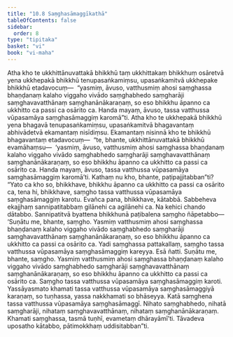```yaml
---
title: "10.8 Saṃghasāmaggīkathā"
tableOfContents: false
sidebar:
  order: 8
type: "tipitaka"
basket: "vi"
book: "vi-maha"
---
```



<DynamicBreadcrumb />

<Division number="475" book="vi-maha" bookNo="3" page="506">

<Paragraph number="2015" book="vi-maha">
Atha kho te ukkhittānuvattakā bhikkhū taṃ ukkhittakaṃ bhikkhuṃ osāretvā yena ukkhepakā bhikkhū tenupasaṅkamiṃsu, upasaṅkamitvā ukkhepake bhikkhū etadavocuṃ—  “yasmiṃ, āvuso, vatthusmiṃ ahosi saṃghassa bhaṇḍanaṃ kalaho viggaho vivādo saṃghabhedo saṃgharāji saṃghavavatthānaṃ saṃghanānākaraṇaṃ, so eso bhikkhu āpanno ca ukkhitto ca passi ca osārito ca. Handa mayaṃ, āvuso, tassa vatthussa vūpasamāya saṃghasāmaggiṃ karomā”ti.
</Paragraph>

<Paragraph number="2016" book="vi-maha">
Atha kho te ukkhepakā bhikkhū yena bhagavā tenupasaṅkamiṃsu, upasaṅkamitvā bhagavantaṃ abhivādetvā ekamantaṃ nisīdiṃsu. Ekamantaṃ nisinnā kho te bhikkhū bhagavantaṃ etadavocuṃ—  “te, bhante, ukkhittānuvattakā bhikkhū evamāhaṃsu—  ‘yasmiṃ, āvuso, vatthusmiṃ ahosi saṃghassa bhaṇḍanaṃ kalaho viggaho vivādo saṃghabhedo saṃgharāji saṃghavavatthānaṃ saṃghanānākaraṇaṃ, so eso bhikkhu āpanno ca ukkhitto ca passi ca osārito ca. Handa mayaṃ, āvuso, tassa vatthussa vūpasamāya saṃghasāmaggiṃ karomā’ti. Kathaṃ nu kho, bhante, paṭipajjitabban”ti? “Yato ca kho so, bhikkhave, bhikkhu āpanno ca ukkhitto ca passi ca osārito ca, tena hi, bhikkhave, saṃgho tassa vatthussa vūpasamāya saṃghasāmaggiṃ karotu. Evañca pana, bhikkhave, kātabbā. Sabbeheva ekajjhaṃ sannipatitabbaṃ gilānehi ca agilānehi ca. Na kehici chando dātabbo. Sannipatitvā byattena bhikkhunā paṭibalena saṃgho ñāpetabbo—
</Paragraph>

<Paragraph number="2017" book="vi-maha">
‘Suṇātu me, bhante, saṃgho. Yasmiṃ vatthusmiṃ ahosi saṃghassa bhaṇḍanaṃ kalaho viggaho vivādo saṃghabhedo saṃgharāji saṃghavavatthānaṃ saṃghanānākaraṇaṃ, so eso bhikkhu āpanno ca ukkhitto ca passi ca osārito ca. Yadi saṃghassa pattakallaṃ, saṃgho tassa vatthussa vūpasamāya saṃghasāmaggiṃ kareyya. Esā ñatti.
</Paragraph>

<Paragraph number="2018" book="vi-maha">
Suṇātu me, bhante, saṃgho. Yasmiṃ vatthusmiṃ ahosi saṃghassa bhaṇḍanaṃ kalaho viggaho vivādo saṃghabhedo saṃgharāji saṃghavavatthānaṃ saṃghanānākaraṇaṃ, so eso bhikkhu āpanno ca ukkhitto ca passi ca osārito ca. Saṃgho tassa vatthussa vūpasamāya saṃghasāmaggiṃ karoti. Yassāyasmato khamati tassa vatthussa vūpasamāya saṃghasāmaggiyā karaṇaṃ, so tuṇhassa, yassa nakkhamati so bhāseyya.
</Paragraph>

<Paragraph number="2019" book="vi-maha">
Katā saṃghena tassa vatthussa vūpasamāya saṃghasāmaggī. Nihato saṃghabhedo, nihatā saṃgharāji, nihataṃ saṃghavavatthānaṃ, nihataṃ saṃghanānākaraṇaṃ. Khamati saṃghassa, tasmā tuṇhī, evametaṃ dhārayāmī’ti.
</Paragraph>

<Paragraph number="2020" book="vi-maha">
Tāvadeva uposatho kātabbo, pātimokkhaṃ uddisitabban”ti.
</Paragraph>
</Division>